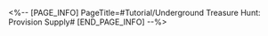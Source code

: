 <%-- [PAGE_INFO]
PageTitle=#Tutorial/Underground Treasure Hunt: Provision Supply#
[END_PAGE_INFO] --%>
{{Tutorial
|sort      = 801006
|title     = Underground Treasure Hunt: Provision Supply
|subtitle  = 
|type      = 
|about     = 
|image1    = Tutorial Underground Treasure Hunt Provision Supply 1.png{{subst:void|<!--$UPLOAD:<<SpriteOutput/TutorialPic/TutorialPage_801006.png>-<Tutorial Underground Treasure Hunt Provision Supply 1.png>-<Tutorial Files>>-->}}
|text1     = {{Color|h|nobold=1|Provision Supplies}} will replenish the Stamina needed for exploration. Once Stamina is exhausted, it will instead consume {{Color|h|nobold=1|HP}}.
}}